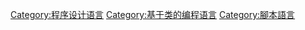 {{catmore}}
[[Category:程序设计语言|Category:程序设计语言]]
[[Category:基于类的编程语言|Category:基于类的编程语言]]
[[Category:腳本語言|Category:腳本語言]]